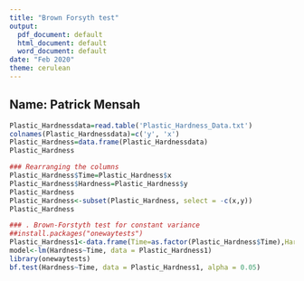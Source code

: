 ```yaml
---
title: "Brown Forsyth test"
output:
  pdf_document: default
  html_document: default
  word_document: default
date: "Feb 2020"
theme: cerulean
---
```


<!-- For more info on RMarkdown see http://rmarkdown.rstudio.com/ -->

## Name: Patrick Mensah




```r
Plastic_Hardnessdata=read.table('Plastic_Hardness_Data.txt')
colnames(Plastic_Hardnessdata)=c('y', 'x')
Plastic_Hardness=data.frame(Plastic_Hardnessdata)
Plastic_Hardness

### Rearranging the columns
Plastic_Hardness$Time=Plastic_Hardness$x
Plastic_Hardness$Hardness=Plastic_Hardness$y
Plastic_Hardness
Plastic_Hardness<-subset(Plastic_Hardness, select = -c(x,y))
Plastic_Hardness
```



```r
### . Brown-Forstyth test for constant variance 
##install.packages("onewaytests")
Plastic_Hardness1<-data.frame(Time=as.factor(Plastic_Hardness$Time),Hardness=Plastic_Hardness$Hardness)
model<-lm(Hardness~Time, data = Plastic_Hardness1)
library(onewaytests)
bf.test(Hardness~Time, data = Plastic_Hardness1, alpha = 0.05)
```

